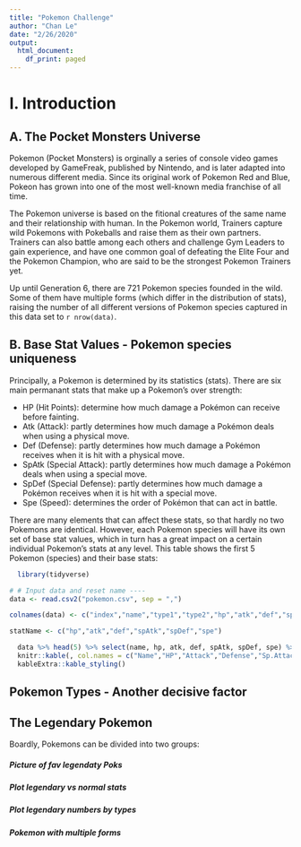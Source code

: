 ```yaml
---
title: "Pokemon Challenge"
author: "Chan Le"
date: "2/26/2020"
output:
  html_document:
    df_print: paged
---
```


# **I. Introduction**

## **A. The Pocket Monsters Universe**
Pokemon (Pocket Monsters) is orginally a series of console video games developed by GameFreak, published by Nintendo, and is later adapted into numerous different media. Since its original work of Pokemon Red and Blue, Pokeon has grown into one of the most well-known media franchise of all time.

The Pokemon universe is based on the fitional creatures of the same name and their relationship with human. In the Pokemon world, Trainers capture wild Pokemons with Pokeballs and raise them as their own partners. Trainers can also battle among each others and challenge Gym Leaders to gain experience, and have one common goal of defeating the Elite Four and the Pokemon Champion, who are said to be the strongest Pokemon Trainers yet. 

Up until Generation 6, there are 721 Pokemon species founded in the wild. Some of them have multiple forms (which differ in the distribution of stats), raising the number of all different versions of Pokemon species captured in this data set to `r nrow(data)`. 

## **B. Base Stat Values - Pokemon species uniqueness**
Principally, a Pokemon is determined by its statistics (stats). There are six main permanant stats that make up a Pokemon's over strength:

  - HP (Hit Points): determine how much damage a Pokémon can receive before fainting. 
  - Atk (Attack): partly determines how much damage a Pokémon deals when using a physical move. 
  - Def (Defense): partly determines how much damage a Pokémon receives when it is hit with a physical move.
  - SpAtk (Special Attack): partly determines how much damage a Pokémon deals when using a special move.
  - SpDef (Special Defense): partly determines how much damage a Pokémon receives when it is hit with a special move.
  - Spe (Speed): determines the order of Pokémon that can act in battle.
  
There are many elements that can affect these stats, so that hardly no two Pokemons are identical. However, each Pokemon species will have its own set of base stat values, which in turn has a great impact on a certain individual Pokemon's stats at any level. This table shows the first 5 Pokemon (species) and their base stats:

```r
  library(tidyverse)

# # Input data and reset name ----
data <- read.csv2("pokemon.csv", sep = ",")

colnames(data) <- c("index","name","type1","type2","hp","atk","def","spAtk","spDef","spe","gen","legendary")

statName <- c("hp","atk","def","spAtk","spDef","spe")

  data %>% head(5) %>% select(name, hp, atk, def, spAtk, spDef, spe) %>% 
  knitr::kable(, col.names = c("Name","HP","Attack","Defense","Sp.Attack","Sp.Defense","Speed")) %>% 
  kableExtra::kable_styling()
```

## **Pokemon Types - Another decisive factor**



## **The Legendary Pokemon**
Boardly, Pokemons can be divided into two groups:

##### Picture of fav legendaty Poks

##### Plot legendary vs normal stats

##### Plot legendary numbers by types

##### Pokemon with multiple forms

